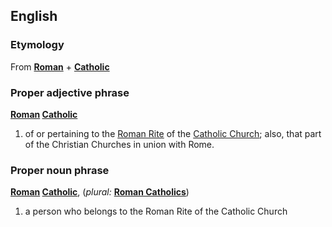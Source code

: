 {{Wikipedia}}
==English==

===Etymology===
From '''[[Roman]]''' + '''[[Catholic]]'''

===Proper adjective phrase===
'''[[Roman]] [[Catholic]]'''
# of or pertaining to the [[Roman Rite]] of the [[Catholic Church]]; also, that part of the Christian Churches in union with Rome.

===Proper noun phrase===
'''[[Roman]] [[Catholic]]''',  (''plural:'' '''[[Roman Catholics]]''')
# a person who belongs to the Roman Rite of the Catholic Church